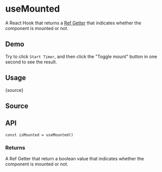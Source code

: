 # useMounted


<HooksType category="Lifecycle" />

A React Hook that returns a [Ref Getter](/docs/features/ref-getter) that indicates whether the component is mounted or not.

## Demo

Try to click `Start Timer`, and then click the "Toggle mount" button in one second to see the result.


<App />

## Usage


<RawCode>{source}</RawCode>

## Source


<Source />

## API

```tsx
const isMounted = useMounted()
```


<Tip type="ref-getter" name="isUnmounted" />

### Returns

A Ref Getter that return a boolean value that indicates whether the component is mounted or not.

